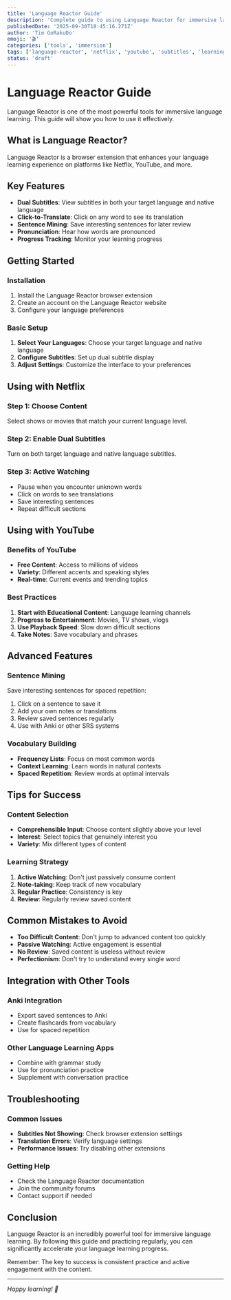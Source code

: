 ```yaml
---
title: 'Language Reactor Guide'
description: 'Complete guide to using Language Reactor for immersive language learning with Netflix, YouTube, and more.'
publishedDate: '2025-09-30T18:45:16.271Z'
author: 'Tim GoRakuDo'
emoji: '🎬'
categories: ['tools', 'immersion']
tags: ['language-reactor', 'netflix', 'youtube', 'subtitles', 'learning']
status: 'draft'
---
```


# Language Reactor Guide

Language Reactor is one of the most powerful tools for immersive language learning. This guide will show you how to use it effectively.

## What is Language Reactor?

Language Reactor is a browser extension that enhances your language learning experience on platforms like Netflix, YouTube, and more.

## Key Features

- **Dual Subtitles**: View subtitles in both your target language and native language
- **Click-to-Translate**: Click on any word to see its translation
- **Sentence Mining**: Save interesting sentences for later review
- **Pronunciation**: Hear how words are pronounced
- **Progress Tracking**: Monitor your learning progress

## Getting Started

### Installation

1. Install the Language Reactor browser extension
2. Create an account on the Language Reactor website
3. Configure your language preferences

### Basic Setup

1. **Select Your Languages**: Choose your target language and native language
2. **Configure Subtitles**: Set up dual subtitle display
3. **Adjust Settings**: Customize the interface to your preferences

## Using with Netflix

### Step 1: Choose Content

Select shows or movies that match your current language level.

### Step 2: Enable Dual Subtitles

Turn on both target language and native language subtitles.

### Step 3: Active Watching

- Pause when you encounter unknown words
- Click on words to see translations
- Save interesting sentences
- Repeat difficult sections

## Using with YouTube

### Benefits of YouTube

- **Free Content**: Access to millions of videos
- **Variety**: Different accents and speaking styles
- **Real-time**: Current events and trending topics

### Best Practices

1. **Start with Educational Content**: Language learning channels
2. **Progress to Entertainment**: Movies, TV shows, vlogs
3. **Use Playback Speed**: Slow down difficult sections
4. **Take Notes**: Save vocabulary and phrases

## Advanced Features

### Sentence Mining

Save interesting sentences for spaced repetition:

1. Click on a sentence to save it
2. Add your own notes or translations
3. Review saved sentences regularly
4. Use with Anki or other SRS systems

### Vocabulary Building

- **Frequency Lists**: Focus on most common words
- **Context Learning**: Learn words in natural contexts
- **Spaced Repetition**: Review words at optimal intervals

## Tips for Success

### Content Selection

- **Comprehensible Input**: Choose content slightly above your level
- **Interest**: Select topics that genuinely interest you
- **Variety**: Mix different types of content

### Learning Strategy

1. **Active Watching**: Don't just passively consume content
2. **Note-taking**: Keep track of new vocabulary
3. **Regular Practice**: Consistency is key
4. **Review**: Regularly review saved content

## Common Mistakes to Avoid

- **Too Difficult Content**: Don't jump to advanced content too quickly
- **Passive Watching**: Active engagement is essential
- **No Review**: Saved content is useless without review
- **Perfectionism**: Don't try to understand every single word

## Integration with Other Tools

### Anki Integration

- Export saved sentences to Anki
- Create flashcards from vocabulary
- Use for spaced repetition

### Other Language Learning Apps

- Combine with grammar study
- Use for pronunciation practice
- Supplement with conversation practice

## Troubleshooting

### Common Issues

- **Subtitles Not Showing**: Check browser extension settings
- **Translation Errors**: Verify language settings
- **Performance Issues**: Try disabling other extensions

### Getting Help

- Check the Language Reactor documentation
- Join the community forums
- Contact support if needed

## Conclusion

Language Reactor is an incredibly powerful tool for immersive language learning. By following this guide and practicing regularly, you can significantly accelerate your language learning progress.

Remember: The key to success is consistent practice and active engagement with the content.

---

_Happy learning! 🎉_

